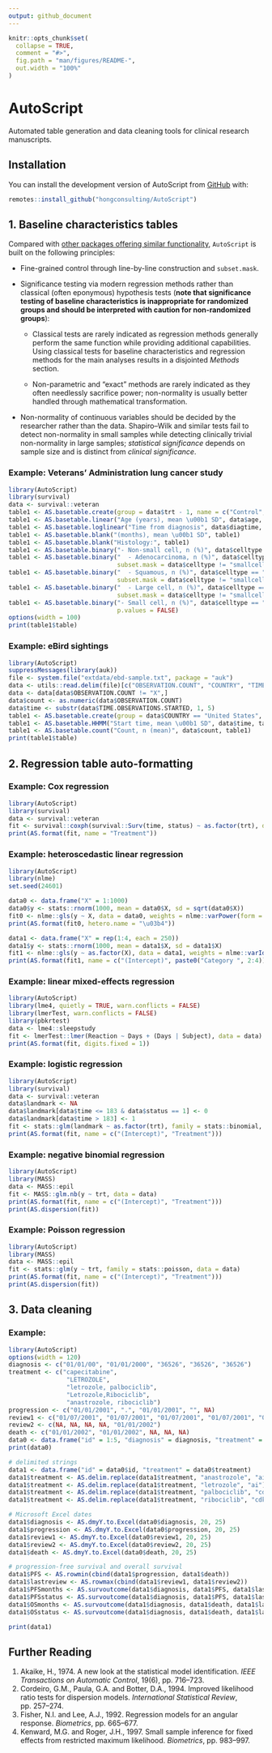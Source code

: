 ```yaml
---
output: github_document
---
```


<!-- README.md is generated from README.Rmd. Please edit that file -->

```r
knitr::opts_chunk$set(
  collapse = TRUE,
  comment = "#>",
  fig.path = "man/figures/README-",
  out.width = "100%"
)
```

# AutoScript

<!-- badges: start -->
<!-- badges: end -->

Automated table generation and data cleaning tools for clinical research manuscripts.
    
## Installation
 
You can install the development version of AutoScript from [GitHub](https://github.com/hongconsulting/AutoScript) with:

```r
remotes::install_github("hongconsulting/AutoScript")
```

## 1. Baseline characteristics tables

Compared with [other packages offering similar functionality](https://github.com/kaz-yos/tableone?tab=readme-ov-file#similar-or-complementary-projects), `AutoScript` is built on the following principles:

* Fine-grained control through line-by-line construction and `subset.mask`.

* Significance testing via modern regression methods rather than classical (often eponymous) hypothesis tests (**note that significance testing of baseline characteristics is inappropriate for randomized groups and should be interpreted with caution for non-randomized groups**): 

    * Classical tests are rarely indicated as regression methods generally perform the same function while providing additional capabilities. Using classical tests for baseline characteristics and regression methods for the main analyses results in a disjointed *Methods* section.

    * Non-parametric and "exact" methods are rarely indicated as they often needlessly sacrifice power; non-normality is usually better handled through mathematical transformation.

* Non-normality of continuous variables should be decided by the researcher rather than the data. Shapiro–Wilk and similar tests fail to detect non-normality in small samples while detecting clinically trivial non-normality in large samples; *statistical significance* depends on sample size and is distinct from *clinical significance*.

### Example: Veterans' Administration lung cancer study 
```r
library(AutoScript)
library(survival)
data <- survival::veteran
table1 <- AS.basetable.create(group = data$trt - 1, name = c("Control", "Experimental"))
table1 <- AS.basetable.linear("Age (years), mean \u00b1 SD", data$age, table1, digits.fixed = 1)
table1 <- AS.basetable.loglinear("Time from diagnosis", data$diagtime, table1, digits.fixed = 1)
table1 <- AS.basetable.blank("(months), mean \u00b1 SD", table1)
table1 <- AS.basetable.blank("Histology:", table1)
table1 <- AS.basetable.binary("- Non-small cell, n (%)", data$celltype != "smallcell", table1)
table1 <- AS.basetable.binary("  - Adenocarcinoma, n (%)", data$celltype == "adeno", table1, 
                              subset.mask = data$celltype != "smallcell")
table1 <- AS.basetable.binary("  - Squamous, n (%)", data$celltype == "squamous", table1, 
                              subset.mask = data$celltype != "smallcell")
table1 <- AS.basetable.binary("  - Large cell, n (%)", data$celltype == "large", table1, 
                              subset.mask = data$celltype != "smallcell")
table1 <- AS.basetable.binary("- Small cell, n (%)", data$celltype == "smallcell", table1, 
                              p.values = FALSE)
options(width = 100)
print(table1$table)
```

### Example: eBird sightings 
```r
library(AutoScript)
suppressMessages(library(auk))
file <- system.file("extdata/ebd-sample.txt", package = "auk")
data <- utils::read.delim(file)[c("OBSERVATION.COUNT", "COUNTRY", "TIME.OBSERVATIONS.STARTED")]
data <- data[data$OBSERVATION.COUNT != "X",]
data$count <- as.numeric(data$OBSERVATION.COUNT)
data$time <- substr(data$TIME.OBSERVATIONS.STARTED, 1, 5)
table1 <- AS.basetable.create(group = data$COUNTRY == "United States", name = c("Non-US", "US"))
table1 <- AS.basetable.HHMM("Start time, mean \u00b1 SD", data$time, table1)
table1 <- AS.basetable.count("Count, n (mean)", data$count, table1)
print(table1$table)
```

## 2. Regression table auto-formatting

### Example: Cox regression
```r
library(AutoScript)
library(survival)
data <- survival::veteran
fit <- survival::coxph(survival::Surv(time, status) ~ as.factor(trt), data = data)
print(AS.format(fit, name = "Treatment"))
```

### Example: heteroscedastic linear regression
```r
library(AutoScript)
library(nlme)
set.seed(24601)

data0 <- data.frame("X" = 1:1000)
data0$y <- stats::rnorm(1000, mean = data0$X, sd = sqrt(data0$X))
fit0 <- nlme::gls(y ~ X, data = data0, weights = nlme::varPower(form = ~ X))
print(AS.format(fit0, hetero.name = "\u03b4"))

data1 <- data.frame("X" = rep(1:4, each = 250))
data1$y <- stats::rnorm(1000, mean = data1$X, sd = data1$X)
fit1 <- nlme::gls(y ~ as.factor(X), data = data1, weights = nlme::varIdent(form = ~ 1 | as.factor(X)))
print(AS.format(fit1, name = c("(Intercept)", paste0("Category ", 2:4)), hetero.name = paste0("Category ", 2:4)))
```

### Example: linear mixed-effects regression
```r
library(AutoScript)
library(lme4, quietly = TRUE, warn.conflicts = FALSE)
library(lmerTest, warn.conflicts = FALSE)
library(pbkrtest)
data <- lme4::sleepstudy
fit <- lmerTest::lmer(Reaction ~ Days + (Days | Subject), data = data)
print(AS.format(fit, digits.fixed = 1))
```

### Example: logistic regression
```r
library(AutoScript)
library(survival)
data <- survival::veteran
data$landmark <- NA
data$landmark[data$time <= 183 & data$status == 1] <- 0
data$landmark[data$time > 183] <- 1
fit <- stats::glm(landmark ~ as.factor(trt), family = stats::binomial, data = data)
print(AS.format(fit, name = c("(Intercept)", "Treatment")))
```

### Example: negative binomial regression
```r
library(AutoScript)
library(MASS)
data <- MASS::epil
fit <- MASS::glm.nb(y ~ trt, data = data)
print(AS.format(fit, name = c("(Intercept)", "Treatment")))
print(AS.dispersion(fit))
```

### Example: Poisson regression
```r
library(AutoScript)
library(MASS)
data <- MASS::epil
fit <- stats::glm(y ~ trt, family = stats::poisson, data = data)
print(AS.format(fit, name = c("(Intercept)", "Treatment")))
print(AS.dispersion(fit))
```

## 3. Data cleaning

### Example:
```r
library(AutoScript)
options(width = 120)
diagnosis <- c("01/01/00", "01/01/2000", "36526", "36526", "36526")
treatment <- c("capecitabine",
                "LETROZOLE",
                "letrozole, palbociclib",
                "Letrozole,Ribociclib",
                "anastrozole, ribociclib")
progression <- c("01/01/2001", ".", "01/01/2001", "", NA)
review1 <- c("01/07/2001", "01/07/2001", "01/07/2001", "01/07/2001", "01/07/2001")
review2 <- c(NA, NA, NA, NA, "01/01/2002")
death <- c("01/01/2002", "01/01/2002", NA, NA, NA)
data0 <- data.frame("id" = 1:5, "diagnosis" = diagnosis, "treatment" = treatment, "progression" = progression, "review1" = review1, "review2" = review2, "death" = death)
print(data0)

# delimited strings
data1 <- data.frame("id" = data0$id, "treatment" = data0$treatment)
data1$treatment <- AS.delim.replace(data1$treatment, "anastrozole", "ai")
data1$treatment <- AS.delim.replace(data1$treatment, "letrozole", "ai")
data1$treatment <- AS.delim.replace(data1$treatment, "palbociclib", "cdk46i")
data1$treatment <- AS.delim.replace(data1$treatment, "ribociclib", "cdk46i")

# Microsoft Excel dates
data1$diagnosis <- AS.dmyY.to.Excel(data0$diagnosis, 20, 25)
data1$progression <- AS.dmyY.to.Excel(data0$progression, 20, 25)
data1$review1 <- AS.dmyY.to.Excel(data0$review1, 20, 25)
data1$review2 <- AS.dmyY.to.Excel(data0$review2, 20, 25)
data1$death <- AS.dmyY.to.Excel(data0$death, 20, 25)

# progression-free survival and overall survival
data1$PFS <- AS.rowmin(cbind(data1$progression, data1$death))
data1$lastreview <- AS.rowmax(cbind(data1$review1, data1$review2))
data1$PFSmonths <- AS.survoutcome(data1$diagnosis, data1$PFS, data1$lastreview)[, 1]
data1$PFSstatus <- AS.survoutcome(data1$diagnosis, data1$PFS, data1$lastreview)[, 2]
data1$OSmonths <- AS.survoutcome(data1$diagnosis, data1$death, data1$lastreview)[, 1]
data1$OSstatus <- AS.survoutcome(data1$diagnosis, data1$death, data1$lastreview)[, 2]

print(data1)
```

## Further Reading

1. Akaike, H., 1974. A new look at the statistical model identification. *IEEE Transactions on Automatic Control*, 19(6), pp. 716–723.
2. Cordeiro, G.M., Paula, G.A. and Botter, D.A., 1994. Improved likelihood ratio tests for dispersion models. *International Statistical Review*, pp. 257–274.
3. Fisher, N.I. and Lee, A.J., 1992. Regression models for an angular response. *Biometrics*, pp. 665–677.
4. Kenward, M.G. and Roger, J.H., 1997. Small sample inference for fixed effects from restricted maximum likelihood. *Biometrics*, pp. 983–997.
